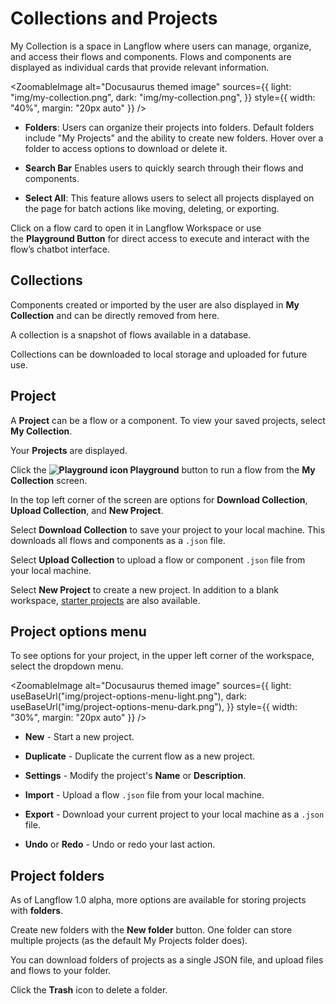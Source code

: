 
# Collections and Projects

My Collection is a space in Langflow where users can manage, organize, and access their flows and components.
Flows and components are displayed as individual cards that provide relevant information.

<ZoomableImage
  alt="Docusaurus themed image"
  sources={{
    light: "img/my-collection.png",
    dark: "img/my-collection.png",
  }}
  style={{ width: "40%", margin: "20px auto" }}
/>

* **Folders**: Users can organize their projects into folders. Default folders include "My Projects" and the ability to create new folders. Hover over a folder to access options to download or delete it.

* **Search Bar** Enables users to quickly search through their flows and components.

* **Select All**: This feature allows users to select all projects displayed on the page for batch actions like moving, deleting, or exporting.

Click on a flow card to open it in Langflow Workspace or use the **Playground Button** for direct access to execute and interact with the flow’s chatbot interface.

## Collections

Components created or imported by the user are also displayed in **My Collection** and can be directly removed from here.

A collection is a snapshot of flows available in a database.

Collections can be downloaded to local storage and uploaded for future use.

<div
  style={{ marginBottom: "20px", display: "flex", justifyContent: "center" }}
>
  <ReactPlayer playing controls url="/videos/langflow_collection.mp4" />
</div>

## Project

A **Project** can be a flow or a component. To view your saved projects, select **My Collection**.

Your **Projects** are displayed.

Click the **![Playground icon](/logos/botmessage.svg) Playground** button to run a flow from the **My Collection** screen.

In the top left corner of the screen are options for **Download Collection**, **Upload Collection**, and **New Project**.

Select **Download Collection** to save your project to your local machine. This downloads all flows and components as a `.json` file.

Select **Upload Collection** to upload a flow or component `.json` file from your local machine.

Select **New Project** to create a new project. In addition to a blank workspace, [starter projects](../starter-projects/basic-prompting) are also available.

## Project options menu

To see options for your project, in the upper left corner of the workspace, select the dropdown menu.

<ZoomableImage
  alt="Docusaurus themed image"
  sources={{
    light: useBaseUrl("img/project-options-menu-light.png"),
    dark: useBaseUrl("img/project-options-menu-dark.png"),
  }}
  style={{ width: "30%", margin: "20px auto" }}
/>

* **New** - Start a new project.

* **Duplicate** - Duplicate the current flow as a new project.

* **Settings** - Modify the project's **Name** or **Description**.

* **Import** - Upload a flow `.json` file from your local machine.

* **Export** - Download your current project to your local machine as a `.json` file.

* **Undo** or **Redo** - Undo or redo your last action.

## Project folders

As of Langflow 1.0 alpha, more options are available for storing projects with **folders**.

Create new folders with the **New folder** button. One folder can store multiple projects (as the default My Projects folder does).

You can download folders of projects as a single JSON file, and upload files and flows to your folder.

Click the **Trash** icon to delete a folder.

